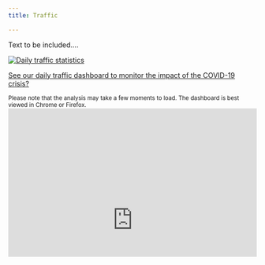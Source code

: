 ```yaml
---
title: Traffic

---
```


<style type="text/css">
  .img-responsive {
      margin: 0 auto;
      max-width: 75%
  }
  
  .resp-container {
      position: relative;
      overflow: hidden;
      padding-top: 60.0%;
  }
  
  .resp-iframe {
      position: absolute;
      top: 0;
      left: 0;
      width: 100%;
      height: 150%;
      border: 0;
  }
  </style>


<div class="container">
<div class="row align-items-start">
<div class="col-8">
Text to be included....    

</div>
<div class="col-4">
<div class="card border-0"><a href="/covid/covid_traffic/">
  <img class="card-img-top" src="/images/covid/covid_icon.jpg" alt="Daily traffic statistics">
  <div class="card-body"><p class="card-text">See our daily traffic dashboard to monitor the impact of the COVID-19 crisis?</p></div></a>
</div></div></div></div>

<small>Please note that the analysis may take a few moments to load. The dashboard is best viewed in Chrome or Firefox.</small>
<div class="resp-container">
<iframe class="resp-iframe" src="https://datastudio.google.com/embed/reporting/1VQ_kNaxiJMew2eJM-_qEiLw0f2tLiXbl/page/F4Uw" frameborder="0" style="border:0" allowfullscreen></iframe>
</div>